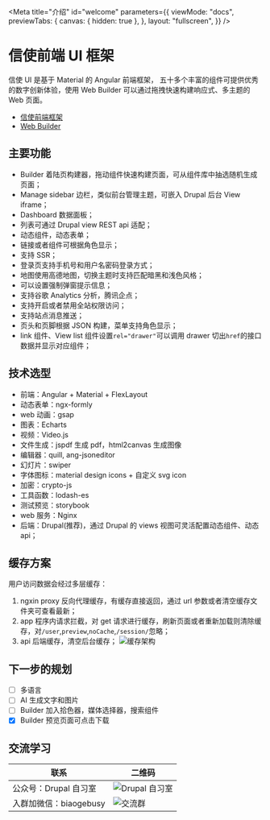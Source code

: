 
<Meta
  title="介绍"
  id="welcome"
  parameters={{
    viewMode: "docs",
    previewTabs: {
      canvas: { hidden: true },
    },
    layout: "fullscreen",
  }}
/>

# 信使前端 UI 框架

信使 UI 是基于 Material 的 Angular 前端框架， 五十多个丰富的组件可提供优秀的数字创新体验，使用 Web Builder 可以通过拖拽快速构建响应式、多主题的 Web 页面。

- [信使前端框架](https://www.zhaobg.com)
- [Web Builder](https://www.zhaobg.com/builder)

<Story id="showcase-1v1--default" />

## 主要功能

- Builder 着陆页构建器，拖动组件快速构建页面，可从组件库中抽选随机生成页面；
- Manage sidebar 边栏，类似前台管理主题，可嵌入 Drupal 后台 View iframe；
- Dashboard 数据面板；
- 列表可通过 Drupal view REST api 适配；
- 动态组件，动态表单；
- 链接或者组件可根据角色显示；
- 支持 SSR；
- 登录页支持手机号和用户名密码登录方式；
- 地图使用高德地图，切换主题时支持匹配暗黑和浅色风格；
- 可以设置强制弹窗提示信息；
- 支持谷歌 Analytics 分析，腾讯企点；
- 支持开启或者禁用全站权限访问；
- 支持站点消息推送；
- 页头和页脚根据 JSON 构建，菜单支持角色显示；
- link 组件、View list 组件设置`rel="drawer"`可以调用 drawer 切出`href`的接口数据并显示对应组件；

## 技术选型

- 前端：Angular + Material + FlexLayout
- 动态表单：ngx-formly
- web 动画：gsap
- 图表：Echarts
- 视频：Video.js
- 文件生成：jspdf 生成 pdf，html2canvas 生成图像
- 编辑器：quill, ang-jsoneditor
- 幻灯片：swiper
- 字体图标：material design icons + 自定义 svg icon
- 加密：crypto-js
- 工具函数：lodash-es
- 测试预览：storybook
- web 服务：Nginx
- 后端：Drupal(推荐)，通过 Drupal 的 views 视图可灵活配置动态组件、动态 api；

## 缓存方案

用户访问数据会经过多层缓存：

1. ngxin proxy 反向代理缓存，有缓存直接返回，通过 url 参数或者清空缓存文件夹可查看最新；
2. app 程序内请求拦截，对 get 请求进行缓存，刷新页面或者重新加载则清除缓存，对`/user`,`preview`,`noCache`,`/session/`忽略；
3. api 后端缓存，清空后台缓存；
   ![缓存架构](/assets/storybook/assets/cache.png)

## 下一步的规划

- [ ] 多语言
- [ ] AI 生成文字和图片
- [ ] Builder 加入拾色器，媒体选择器，搜索组件
- [x] Builder 预览页面可点击下载

## 交流学习

| 联系                   | 二维码                                               |
| ---------------------- | ---------------------------------------------------- |
| 公众号：Drupal 自习室  | ![Drupal 自习室](/assets/images/qrcode-official.jpg) |
| 入群加微信：biaogebusy | ![交流群](/assets/images/wechat.jpg)                 |
